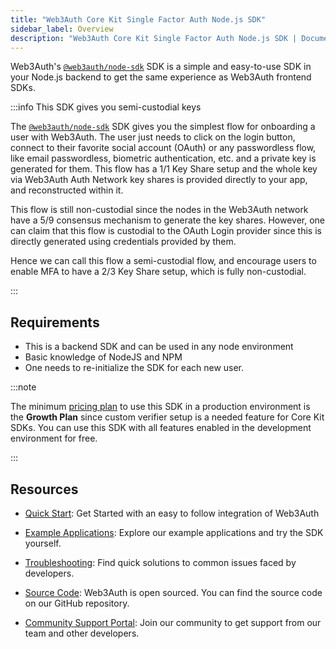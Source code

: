 ```yaml
---
title: "Web3Auth Core Kit Single Factor Auth Node.js SDK"
sidebar_label: Overview
description: "Web3Auth Core Kit Single Factor Auth Node.js SDK | Documentation - Web3Auth"
---
```


Web3Auth's [`@web3auth/node-sdk`](https://github.com/Web3Auth/web3auth-backend/releases) SDK is a
simple and easy-to-use SDK in your Node.js backend to get the same experience as Web3Auth frontend
SDKs.

:::info This SDK gives you semi-custodial keys

The [`@web3auth/node-sdk`](https://github.com/Web3Auth/web3auth-backend/releases) SDK gives you the
simplest flow for onboarding a user with Web3Auth. The user just needs to click on the login button,
connect to their favorite social account (OAuth) or any passwordless flow, like email passwordless,
biometric authentication, etc. and a private key is generated for them. This flow has a 1/1 Key
Share setup and the whole key via Web3Auth Auth Network key shares is provided directly to your app,
and reconstructed within it.

This flow is still non-custodial since the nodes in the Web3Auth network have a 5/9 consensus
mechanism to generate the key shares. However, one can claim that this flow is custodial to the
OAuth Login provider since this is directly generated using credentials provided by them.

Hence we can call this flow a semi-custodial flow, and encourage users to enable MFA to have a 2/3
Key Share setup, which is fully non-custodial.

:::

## Requirements

- This is a backend SDK and can be used in any node environment
- Basic knowledge of NodeJS and NPM
- One needs to re-initialize the SDK for each new user.

:::note

The minimum [pricing plan](https://web3auth.io/pricing.html) to use this SDK in a production
environment is the **Growth Plan** since custom verifier setup is a needed feature for Core Kit
SDKs. You can use this SDK with all features enabled in the development environment for free.

:::

## Resources

- [Quick Start](/quick-start?product=CORE_KIT&sdk=SFA_NODE&framework=NODE&stepIndex=0): Get Started
  with an easy to follow integration of Web3Auth

- [Example Applications](/examples?product=Core+Kit&sdk=Node.js+SDK): Explore our example
  applications and try the SDK yourself.

- [Troubleshooting](/troubleshooting): Find quick solutions to common issues faced by developers.

- [Source Code](https://github.com/Web3Auth/web3auth-backend/): Web3Auth is open sourced. You can
  find the source code on our GitHub repository.

- [Community Support Portal](https://web3auth.io/community/c/help-core-kit/core-kit-sfa-node/23):
  Join our community to get support from our team and other developers.
